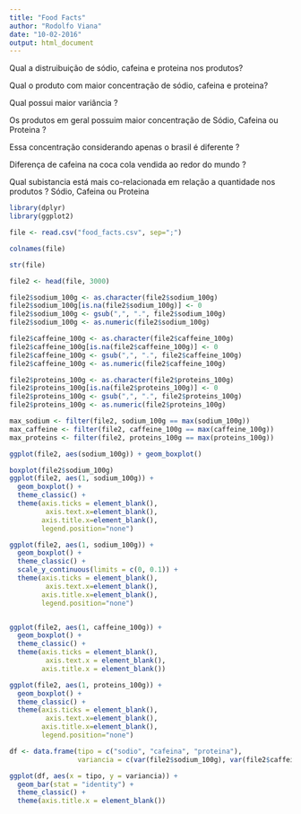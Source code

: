 ```yaml
---
title: "Food Facts"
author: "Rodolfo Viana"
date: "10-02-2016"
output: html_document
---
```


Qual a distruibuição de sódio, cafeina e proteina nos produtos?

Qual o produto com maior concentração de sódio, cafeina e proteina?

Qual possui maior variância ?




Os produtos em geral possuim maior concentração de Sódio, Cafeina ou Proteina ?

Essa concentração considerando apenas o brasil é diferente ?

Diferença de cafeina na coca cola vendida ao redor do mundo ?

Qual subistancia está mais co-relacionada em relação a quantidade nos produtos ? Sódio, Cafeina ou Proteina 



```r
library(dplyr)
library(ggplot2)
```


```r
file <- read.csv("food_facts.csv", sep=";")

colnames(file)

str(file)

file2 <- head(file, 3000)

file2$sodium_100g <- as.character(file2$sodium_100g)
file2$sodium_100g[is.na(file2$sodium_100g)] <- 0
file2$sodium_100g <- gsub(",", ".", file2$sodium_100g)
file2$sodium_100g <- as.numeric(file2$sodium_100g)

file2$caffeine_100g <- as.character(file2$caffeine_100g)
file2$caffeine_100g[is.na(file2$caffeine_100g)] <- 0
file2$caffeine_100g <- gsub(",", ".", file2$caffeine_100g)
file2$caffeine_100g <- as.numeric(file2$caffeine_100g)

file2$proteins_100g <- as.character(file2$proteins_100g)
file2$proteins_100g[is.na(file2$proteins_100g)] <- 0
file2$proteins_100g <- gsub(",", ".", file2$proteins_100g)
file2$proteins_100g <- as.numeric(file2$proteins_100g)

max_sodium <- filter(file2, sodium_100g == max(sodium_100g))
max_caffeine <- filter(file2, caffeine_100g == max(caffeine_100g))
max_proteins <- filter(file2, proteins_100g == max(proteins_100g))

ggplot(file2, aes(sodium_100g)) + geom_boxplot()

boxplot(file2$sodium_100g)
ggplot(file2, aes(1, sodium_100g)) + 
  geom_boxplot() + 
  theme_classic() +
  theme(axis.ticks = element_blank(),
         axis.text.x=element_blank(),
        axis.title.x=element_blank(),
        legend.position="none")

ggplot(file2, aes(1, sodium_100g)) + 
  geom_boxplot() + 
  theme_classic() +
  scale_y_continuous(limits = c(0, 0.1)) + 
  theme(axis.ticks = element_blank(),
         axis.text.x=element_blank(),
        axis.title.x=element_blank(),
        legend.position="none")


ggplot(file2, aes(1, caffeine_100g)) + 
  geom_boxplot() + 
  theme_classic() +
  theme(axis.ticks = element_blank(),
         axis.text.x = element_blank(),
        axis.title.x = element_blank())

ggplot(file2, aes(1, proteins_100g)) + 
  geom_boxplot() + 
  theme_classic() +
  theme(axis.ticks = element_blank(),
         axis.text.x=element_blank(),
        axis.title.x=element_blank(),
        legend.position="none")

df <- data.frame(tipo = c("sodio", "cafeina", "proteina"), 
                 variancia = c(var(file2$sodium_100g), var(file2$caffeine_100g), var(file2$proteins_100g)))

ggplot(df, aes(x = tipo, y = variancia)) + 
  geom_bar(stat = "identity") +
  theme_classic() + 
  theme(axis.title.x = element_blank())
```
